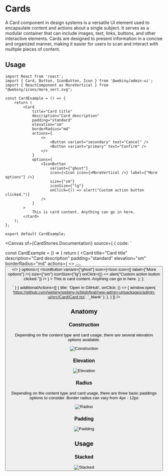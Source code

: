 

<Meta of={CardStories} />

# Cards

A Card component in design systems is a versatile UI element used to encapsulate content and actions about a single subject. It serves as a modular container that can include images, text, links, buttons, and other interactive elements. Cards are designed to present information in a concise and organized manner, making it easier for users to scan and interact with multiple pieces of content.

## Usage

```tsx
import React from 'react';
import { Card, Button, IconButton, Icon } from '@webiny/admin-ui';
import { ReactComponent as MoreVertical } from "@webiny/icons/more_vert.svg";

const CardExample = () => {
    return (
        <Card
            title="Card title"
            description="Card description"
            padding="standard"
            elevation="sm"
            borderRadius="md"
            actions={
                <>
                    <Button variant="secondary" text="Cancel" />
                    <Button variant="primary" text="Confirm" />
                </>
            }
            options={
                <IconButton
                    variant={"ghost"}
                    icon={<Icon icon={<MoreVertical />} label={"More options"} />}
                    size={"sm"}
                    iconSize={"lg"}
                    onClick={() => alert("Custom action button clicked.")}
                />
            }
        >
            This is card content. Anything can go in here.
        </Card>
    );
};

export default CardExample;
```

<Canvas of={CardStories.Documentation} source={ { code: `

const CardExample = () => {
    return (
        <Card
            title="Card title"
            description="Card description"
            padding="standard"
            elevation="sm"
            borderRadius="md"
            actions={
                <>
                    <Button variant="secondary" text="Cancel" />
                    <Button variant="primary" text="Confirm" />
                </>
            }
            options={
                <IconButton
                    variant={"ghost"}
                    icon={<Icon icon={<MoreVertical />} label={"More options"} />}
                    size={"sm"}
                    iconSize={"lg"}
                    onClick={() => alert("Custom action button clicked.")}
                />
            }
        >
            This is card content. Anything can go in here.
        </Card>
    );
};

` } }
        additionalActions={[
            {
                title: 'Open in GitHub',
                onClick: () => {
                    window.open(
                        'https://github.com/webiny/webiny-js/blob/feat/new-admin-ui/packages/admin-ui/src/Card/Card.tsx',
                        '_blank'
                    );
                },
            }
        ]}
/>

<Controls of={CardStories.Documentation} />

## Anatomy

### Construction
Depending on the content type and card usage, there are several elevation options available.

<img src="/images/storybook/card/construction.png" alt="Construction"/>

### Elevation

<img src="/images/storybook/card/elevation.png" alt="Elevation"/>

### Radius
Depending on the content type and card usage, there are three basic paddings options to consider. Border radius can vary from 4px - 12px

<img src="/images/storybook/card/radius.png" alt="Radius"/>

### Padding

<img src="/images/storybook/card/padding.png" alt="Padding"/>

## Usage

### Stacked

<img src="/images/storybook/card/stacked.png" alt="Stacked"/>
